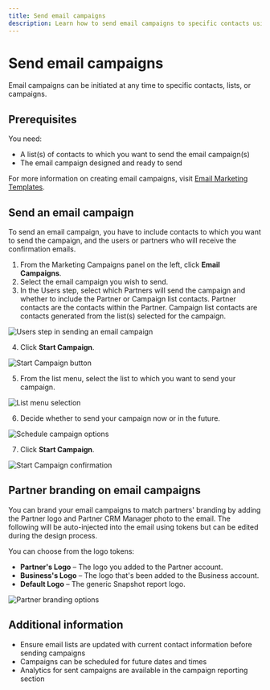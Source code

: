 ```yaml
---
title: Send email campaigns
description: Learn how to send email campaigns to specific contacts using Marketing Campaigns.
---
```


# Send email campaigns

Email campaigns can be initiated at any time to specific contacts, lists, or campaigns.

## Prerequisites

You need:
- A list(s) of contacts to which you want to send the email campaign(s)
- The email campaign designed and ready to send

For more information on creating email campaigns, visit [Email Marketing Templates](/marketing/marketing-campaigns/email-campaigns/email-marketing-templates).

## Send an email campaign

To send an email campaign, you have to include contacts to which you want to send the campaign, and the users or partners who will receive the confirmation emails.

1. From the Marketing Campaigns panel on the left, click **Email Campaigns**.
2. Select the email campaign you wish to send.
3. In the Users step, select which Partners will send the campaign and whether to include the Partner or Campaign list contacts. Partner contacts are the contacts within the Partner. Campaign list contacts are contacts generated from the list(s) selected for the campaign.

![Users step in sending an email campaign](/img/marketing/marketing-campaigns/send-email-campaigns-users-campaign.jpg)

4. Click **Start Campaign**.

![Start Campaign button](/img/marketing/marketing-campaigns/send-email-campaigns-start-button.jpg)

5. From the list menu, select the list to which you want to send your campaign.

![List menu selection](/img/marketing/marketing-campaigns/send-email-campaigns-list-menu.jpg)

6. Decide whether to send your campaign now or in the future.

![Schedule campaign options](/img/marketing/marketing-campaigns/send-email-campaigns-schedule.jpg)

7. Click **Start Campaign**.

![Start Campaign confirmation](/img/marketing/marketing-campaigns/send-email-campaigns-start-campaign.jpg)

## Partner branding on email campaigns

You can brand your email campaigns to match partners' branding by adding the Partner logo and Partner CRM Manager photo to the email. The following will be auto-injected into the email using tokens but can be edited during the design process.

You can choose from the logo tokens:
- **Partner's Logo** – The logo you added to the Partner account.
- **Business's Logo** – The logo that's been added to the Business account.
- **Default Logo** – The generic Snapshot report logo.

![Partner branding options](/img/marketing/marketing-campaigns/send-email-campaigns-partner-branding.jpg)

## Additional information

- Ensure email lists are updated with current contact information before sending campaigns
- Campaigns can be scheduled for future dates and times
- Analytics for sent campaigns are available in the campaign reporting section